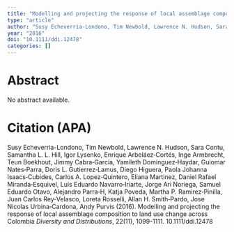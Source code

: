 ```yaml
---
title: "Modelling and projecting the response of local assemblage composition to land use change across Colombia"
type: "article"
author: "Susy Echeverria-Londono, Tim Newbold, Lawrence N. Hudson, Sara Contu, Samantha L. L. Hill, Igor Lysenko, Enrique Arbeláez‐Cortés, Inge Armbrecht, Teun Boekhout, Jimmy Cabra‐García, Yamileth Dominguez‐Haydar, Guiomar Nates‐Parra, Doris L. Gutierrez‐Lamus, Diego Higuera, Paola Johanna Isaacs‐Cubides, Carlos A. Lopez‐Quintero, Eliana Martinez, Daniel Rafael Miranda‐Esquivel, Luis Eduardo Navarro‐Iriarte, Jorge Ari Noriega, Samuel Eduardo Otavo, Alejandro Parra‐H, Katja Poveda, Martha P. Ramirez‐Pinilla, Juan Carlos Rey‐Velasco, Loreta Rosselli, Allan H. Smith‐Pardo, Jose Nicolas Urbina‐Cardona, Andy Purvis"
year: "2016"
doi: "10.1111/ddi.12478"
categories: []
---
```


# Abstract
No abstract available.

# Citation (APA)
Susy Echeverria-Londono, Tim Newbold, Lawrence N. Hudson, Sara Contu, Samantha L. L. Hill, Igor Lysenko, Enrique Arbeláez‐Cortés, Inge Armbrecht, Teun Boekhout, Jimmy Cabra‐García, Yamileth Dominguez‐Haydar, Guiomar Nates‐Parra, Doris L. Gutierrez‐Lamus, Diego Higuera, Paola Johanna Isaacs‐Cubides, Carlos A. Lopez‐Quintero, Eliana Martinez, Daniel Rafael Miranda‐Esquivel, Luis Eduardo Navarro‐Iriarte, Jorge Ari Noriega, Samuel Eduardo Otavo, Alejandro Parra‐H, Katja Poveda, Martha P. Ramirez‐Pinilla, Juan Carlos Rey‐Velasco, Loreta Rosselli, Allan H. Smith‐Pardo, Jose Nicolas Urbina‐Cardona, Andy Purvis (2016). Modelling and projecting the response of local assemblage composition to land use change across Colombia *Diversity and Distributions*, 22(11), 1099-1111. 10.1111/ddi.12478

